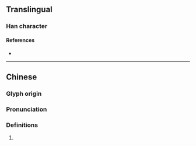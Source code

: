 {{character info/new}}
==Translingual==

===Han character===
{{Han char|rn=85|rad=水|as=17|sn=20|four=|canj=ESLR|ids=⿰氵臨}}

====References====
* {{Han ref|kx=0661.070|dkj=18700|dj=1070.270|hdz=31787.030|uh=7036|ud=28726}}

----

==Chinese==
{{zh-forms}}

===Glyph origin===
{{Han etym}}

===Pronunciation===
{{zh-pron
|m=lín
|c=lam4
|mc=y
|oc=y
|cat=
}}

===Definitions===
{{zh-hanzi}}

# {{rfdef|lang=zh}}